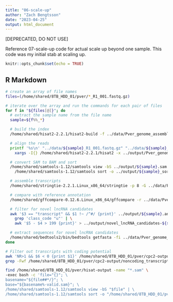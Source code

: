 ```yaml
---
title: "06-scale-up"
author: "Zach Bengtsson"
date: "2023-04-25"
output: html_document
---
```


[DEPRECATED, DO NOT USE]

Reference 07-scale-up code for actual scale up beyond one sample. This code was my initial stab at scaling up.

```r
knitr::opts_chunk$set(echo = TRUE)
```

## R Markdown

```bash
# create an array of file names
files=(/home/shared/8TB_HDD_01/pver/*_R1_001.fastq.gz)

# iterate over the array and run the commands for each pair of files
for f in "${files[@]}"; do
  # extract the sample name from the file name
  sample=${f%%_*}

  # build the index
  /home/shared/hisat2-2.2.1/hisat2-build -f ../data/Pver_genome_assembly_v1.0.fasta ../output/Pver_genome_assembly_v1.0-${sample}.index

  # align the reads
  printf '%s\n' "../data/${sample}_R1_001.fastq.gz" "../data/${sample}_R2_001.fastq.gz" | \
    xargs -I{} /home/shared/hisat2-2.2.1/hisat2 -x ../output/Pver_genome_assembly_v1.0-${sample}.index -p 8 -1 {} -2 {} -S ../output/${sample}.sam

  # convert SAM to BAM and sort
  /home/shared/samtools-1.12/samtools view -bS ../output/${sample}.sam | \
    /home/shared/samtools-1.12/samtools sort -o ../output/${sample}_sorted.bam

  # assemble transcripts
  /home/shared/stringtie-2.2.1.Linux_x86_64/stringtie -p 8 -G ../data/Pver_genome_assembly_v1.0-valid.gtf -o ../output/${sample}.gtf ../output/${sample}_sorted.bam

  # compare with reference annotation
  /home/shared/gffcompare-0.12.6.Linux_x86_64/gffcompare -r ../data/Pver_genome_assembly_v1.0-valid.gtf -G -o ../output/${sample} ../output/${sample}.gtf

  # filter for novel lncRNA candidates
  awk '$3 == "transcript" && $1 !~ /^#/ {print}' ../output/${sample}.annotated.gtf | \
    grep 'class_code "u"' | \
    awk '$5 - $4 > 199 {print}' > ../output/novel_lncRNA_candidates-${sample}.gtf

  # extract sequences for novel lncRNA candidates
  /home/shared/bedtools2/bin/bedtools getfasta -fi ../data/Pver_genome_assembly_v1.0.fasta -bed ../output/novel_lncRNA_candidates-${sample}.gtf -fo ../output/novel_lncRNA_candidates-${sample}.fasta -name -split
done

```
```bash
# Filter out transcripts with coding potential
awk 'NR>1 && $6 < 0 {print $1}' /home/shared/8TB_HDD_01/pver/cpc2-output/cpc2_results.txt.txt > /home/shared/8TB_HDD_01/pver/cpc2-output/noncoding_transcripts_ids.txt
grep -Fwf /home/shared/8TB_HDD_01/pver/cpc2-output/noncoding_transcripts_ids.txt /home/shared/8TB_HDD_01/pver/bedtools-output/merged_lncRNA_candidates.fasta > ~/github/zach-lncRNA/output/merged_final_lncRNAs.gtf
```

```bash
find /home/shared/8TB_HDD_01/pver/hisat-output -name "*.sam" \
-exec bash -c 'file="{}"; \
basename="${file##*/}"; \
base="${basename%-valid.sam}"; \
/home/shared/samtools-1.12/samtools view -bS "$file" | \
/home/shared/samtools-1.12/samtools sort -o "/home/shared/8TB_HDD_01/pver/samtools-output/${base}-valid_sorted.bam"' \;

```
